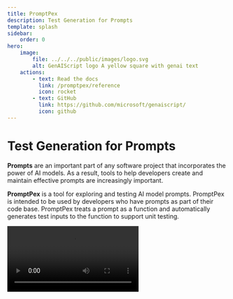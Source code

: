 ```yaml
---
title: PromptPex
description: Test Generation for Prompts
template: splash
sidebar:
    order: 0
hero:
    image:
        file: ../../../public/images/logo.svg
        alt: GenAIScript logo A yellow square with genai text
    actions:
        - text: Read the docs
          link: /promptpex/reference
          icon: rocket    
        - text: GitHub
          link: https://github.com/microsoft/genaiscript/
          icon: github
---
```



# Test Generation for Prompts

**Prompts** are an important part of any software project that incorporates
the power of AI models. As a result, tools to help developers create and maintain
effective prompts are increasingly important.

**PromptPex** is a tool for exploring and testing AI model prompts. PromptPex is
intended to be used by developers who have prompts as part of their code base.
PromptPex treats a prompt as a function and automatically generates test inputs
to the function to support unit testing.

<video src="https://github.com/user-attachments/assets/c9198380-3e8d-4a71-91e0-24d6b7018949" controls />

<hr/>

## Features

<CardGrid stagger>
  <Card title="Automated Test Generation" icon="open-book">
    PromptPex uses [an LLM-based process](/promptpex/reference/) to generate a set of inputs that capture the behavior of your prompt.
  </Card>
  <Card title="Output Rules Evaluation" icon="approve-check-circle">
    Eval your prompt's output compliance against a set of rules that are automatically extracted from your prompt,
    or define your own [metrics](/promptpex/reference/metrics).
  </Card>
  <Card title="Export to OpenAI Evals" icon="add-document">
    Export generated tests and metrics using (Azure) [OpenAI Evals](/promptpex/reference/openai-evals).
  </Card>
  <Card title="Azure OpenAI Store Completions" icon="cloud-download">
    Use generated tests to distillate to smaller models using [Azure OpenAI Stored Completions](/promptpex/reference/azure-stored-completions).
  </Card>
  <Card title="Bring your own LLM library" icon="approve-check-circle">  
    Integrate with your own LLM library or use our [GenAIScript](/promptpex/dev/genaiscript) / [Python](/promptpex/dev/python) implementations
  </Card>
  <Card title="Flexible Generation" icon="setting">
    Use [scenarios](/promptpex/reference/scenarios), [test expansions](/promptpex/reference/test-expansion) or [custom instruction](/promptpex/reference/custom-instructions) to configure the test generation.
  </Card>
</CardGrid>
